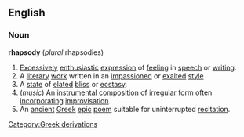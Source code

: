 ==English==
===Noun===
{{wikipedia}}
'''rhapsody''' (''plural'' rhapsodies)
#[[Excessive]]ly [[enthusiastic]] [[expression]] of [[feeling]] in [[speech]] or [[writing]].
#A [[literary]] [[work]] written in an [[impassioned]] or [[exalt]]ed [[style]]
#A [[state]] of [[elate]]d [[bliss]] or [[ecstasy]].
#(''music'') An [[instrumental]] [[composition]] of [[irregular]] form often [[incorporating]] [[improvisation]].
#An [[ancient]] [[Greek]] [[epic]] [[poem]] suitable for uninterrupted [[recitation]].
[[Category:Greek derivations]]
